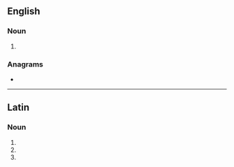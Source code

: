 ==English==

===Noun===
{{head|en|noun form}}

# {{plural of|delubrum|lang=en}}

===Anagrams===
* {{anagrams|en|a=abdelru|durable}}

----

==Latin==

===Noun===
{{la-noun-form|dēlūbra|g=n}}

# {{inflection of|dēlūbrum||nom|p|lang=la}}
# {{inflection of|dēlūbrum||acc|p|lang=la}}
# {{inflection of|dēlūbrum||voc|p|lang=la}}